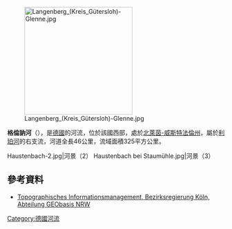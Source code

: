 {{Coord|51|40|41|N|8|17|43|E|display=title}}

[[Image:Langenberg_(Kreis_Gütersloh)-Glenne.jpg|250px]]

'''格倫訥河'''（{{lang-de|Glenne}}），是[[德國|德國]]的河流，位於該國西部，處於[[北萊茵-威斯特法倫州|北萊茵-威斯特法倫州]]，屬於[[利珀河|利珀河]]的右支流，河道全長46公里，流域面積325平方公里。
<gallery>
Haustenbach-2.jpg|河景（2）
Haustenbach bei Staumühle.jpg|河景（3）
</gallery>

==參考資料==
* [http://www.tim-online.nrw.de/tim-online/nutzung/index.html Topographisches Informationsmanagement, Bezirksregierung Köln, Abteilung GEObasis NRW] {{WebCite|url=https://www.webcitation.org/66qD6yoDr?url=http://www.tim-online.nrw.de/tim-online/nutzung/index.html |date=20120411091906 |dateformat=iso }}

{{Germany-geo-stub}}
[[Category:德國河流|Category:德國河流]]